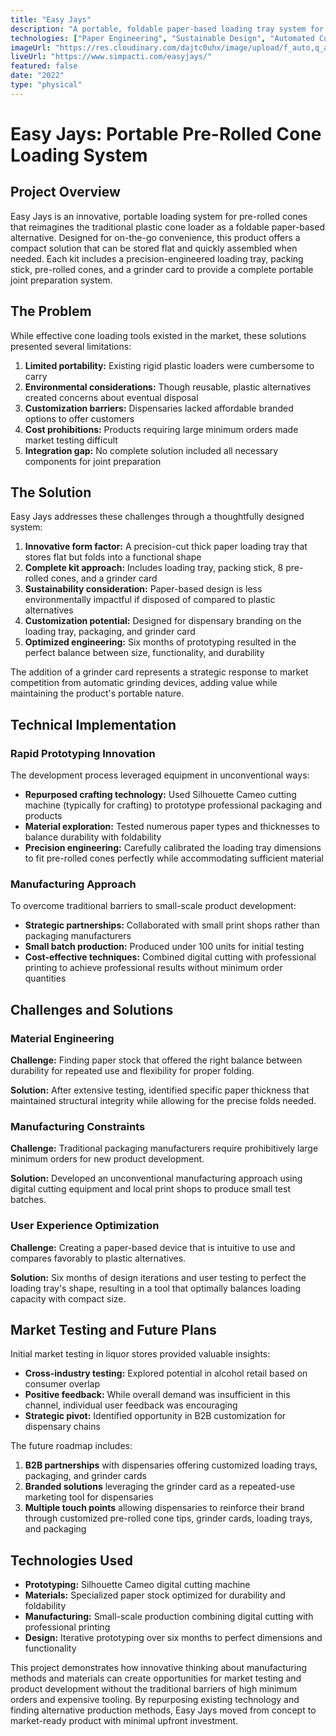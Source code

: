 ```yaml
---
title: "Easy Jays"
description: "A portable, foldable paper-based loading tray system for pre-rolled cones that combines convenience with customizability."
technologies: ["Paper Engineering", "Sustainable Design", "Automated Cutting", "Rapid Prototyping", "Small Batch Manufacturing"]
imageUrl: "https://res.cloudinary.com/dajtc0uhx/image/upload/f_auto,q_auto/v1744190621/easyjays_bekzdl.png"
liveUrl: "https://www.simpacti.com/easyjays/"
featured: false
date: "2022"
type: "physical"
---
```


# Easy Jays: Portable Pre-Rolled Cone Loading System

## Project Overview

Easy Jays is an innovative, portable loading system for pre-rolled cones that reimagines the traditional plastic cone loader as a foldable paper-based alternative. Designed for on-the-go convenience, this product offers a compact solution that can be stored flat and quickly assembled when needed. Each kit includes a precision-engineered loading tray, packing stick, pre-rolled cones, and a grinder card to provide a complete portable joint preparation system.

## The Problem

While effective cone loading tools existed in the market, these solutions presented several limitations:

1. **Limited portability:** Existing rigid plastic loaders were cumbersome to carry
2. **Environmental considerations:** Though reusable, plastic alternatives created concerns about eventual disposal
3. **Customization barriers:** Dispensaries lacked affordable branded options to offer customers
4. **Cost prohibitions:** Products requiring large minimum orders made market testing difficult
5. **Integration gap:** No complete solution included all necessary components for joint preparation

## The Solution

Easy Jays addresses these challenges through a thoughtfully designed system:

1. **Innovative form factor:** A precision-cut thick paper loading tray that stores flat but folds into a functional shape
2. **Complete kit approach:** Includes loading tray, packing stick, 8 pre-rolled cones, and a grinder card
3. **Sustainability consideration:** Paper-based design is less environmentally impactful if disposed of compared to plastic alternatives
4. **Customization potential:** Designed for dispensary branding on the loading tray, packaging, and grinder card
5. **Optimized engineering:** Six months of prototyping resulted in the perfect balance between size, functionality, and durability

The addition of a grinder card represents a strategic response to market competition from automatic grinding devices, adding value while maintaining the product's portable nature.

## Technical Implementation

### Rapid Prototyping Innovation

The development process leveraged equipment in unconventional ways:

- **Repurposed crafting technology:** Used Silhouette Cameo cutting machine (typically for crafting) to prototype professional packaging and products
- **Material exploration:** Tested numerous paper types and thicknesses to balance durability with foldability
- **Precision engineering:** Carefully calibrated the loading tray dimensions to fit pre-rolled cones perfectly while accommodating sufficient material

### Manufacturing Approach

To overcome traditional barriers to small-scale product development:

- **Strategic partnerships:** Collaborated with small print shops rather than packaging manufacturers
- **Small batch production:** Produced under 100 units for initial testing
- **Cost-effective techniques:** Combined digital cutting with professional printing to achieve professional results without minimum order quantities

## Challenges and Solutions

### Material Engineering

**Challenge:** Finding paper stock that offered the right balance between durability for repeated use and flexibility for proper folding.

**Solution:** After extensive testing, identified specific paper thickness that maintained structural integrity while allowing for the precise folds needed.

### Manufacturing Constraints

**Challenge:** Traditional packaging manufacturers require prohibitively large minimum orders for new product development.

**Solution:** Developed an unconventional manufacturing approach using digital cutting equipment and local print shops to produce small test batches.

### User Experience Optimization

**Challenge:** Creating a paper-based device that is intuitive to use and compares favorably to plastic alternatives.

**Solution:** Six months of design iterations and user testing to perfect the loading tray's shape, resulting in a tool that optimally balances loading capacity with compact size.

## Market Testing and Future Plans

Initial market testing in liquor stores provided valuable insights:

- **Cross-industry testing:** Explored potential in alcohol retail based on consumer overlap
- **Positive feedback:** While overall demand was insufficient in this channel, individual user feedback was encouraging
- **Strategic pivot:** Identified opportunity in B2B customization for dispensary chains

The future roadmap includes:

1. **B2B partnerships** with dispensaries offering customized loading trays, packaging, and grinder cards
2. **Branded solutions** leveraging the grinder card as a repeated-use marketing tool for dispensaries
3. **Multiple touch points** allowing dispensaries to reinforce their brand through customized pre-rolled cone tips, grinder cards, loading trays, and packaging

## Technologies Used

- **Prototyping:** Silhouette Cameo digital cutting machine
- **Materials:** Specialized paper stock optimized for durability and foldability
- **Manufacturing:** Small-scale production combining digital cutting with professional printing
- **Design:** Iterative prototyping over six months to perfect dimensions and functionality

This project demonstrates how innovative thinking about manufacturing methods and materials can create opportunities for market testing and product development without the traditional barriers of high minimum orders and expensive tooling. By repurposing existing technology and finding alternative production methods, Easy Jays moved from concept to market-ready product with minimal upfront investment.